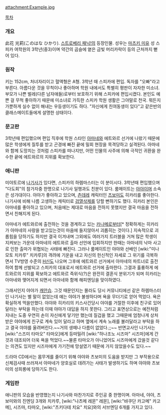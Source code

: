 attachment:Example.jpg

[[목차]]
=== 개요 ===
此花 光莉(このはな ひかり). [[스트로베리 패닉!]]의 등장인물. 성우는 [[마츠키 미유]]
성 스피카 여학원의 3학년(중3)이며 약간의 곱슬에 옅은 금빛 머리카락이 등의 근처까지 뻗어 있다. 

=== 원작 ===
키는 152cm, 처녀자리이고 혈액형은 A형. 3학년 때 스피카에 편입. 독자를 "오빠"라고 부른다. 아름다운 것을 무척이나 좋아하며 학원 내에서도 특별히 평판이 자자한 미소녀. 부모가 나쁜 벌레(다른 남자애들)로부터 보호하기 위해 스피카에 편입시켰다. 본인도 예쁜 걸 무척 좋아하기 때문에 미소녀로 가득한 스피카 학원 생활은 그야말로 천국. 뭐든지 가뿐하게 실수 없이 해내는 우등생이기도 하다. "자신에게 친여동생이 있다"고 같은반의 클래스메이트들에게 설명한 상태이다.

=== 문고판 ===
3학년때 편입했으며 편입 직후에 학원 스타인 [[오오토리 아마네|아마네]]와 에트와르 선거에 나왔기 때문에 많은 학생에게 질투를 받고 곤경에 빠진 끝에 밀회 현장을 목격당하고 실격된다. 아마네와 함께 도망치는 것처럼 스피카를 떠나지만, 어떤 인물의 사주에 의해 극적인 귀환을 완수한 끝에 에트와르의 지위를 확보한다.

=== 애니판 ===
미야토르에 [[아오이 나기사|나기사]]가 있다면, 스피카의 하렘마스터는 이 분이시다. 3학년때 편입했으며 "다도회"의 참가자중 한명으로 나기사 일행과도 친분이 있다. 룸메이트는 [[난토 야야|야야]]이며 소속은 성가대이다. 야야가 좋아하고 있으며, [[츤데레]] 캐릭터인 [[오쿠와카 츠보미|츠보미]]도 히카리를 좋아한다. 나기사에 비해 나름 고생하는 캐릭터로 [[검열삭제]]를 당할 뻔하기도 했다. 히카리 본인은 아마네를 좋아하고 있으며, 처음에는 제대로 마음을 전하지 못했지만 결국 마음을 전하면서 친해지게 된다.

아마네가 에트와르에 출전하는 것을 경계하고 있는 [[켄죠 카나메|카나메]]로부터[* 정확하게는 히카리가 아마네의 사랑을 받고있는것이 마음에 들지않아서 괴롭히는 것이다.] 지속적으로 괴롭힘을 당하기도 하지만 결국 이겨내며 그외에도 여러가지 트러블을 거쳐 많은 학생이 지켜보는 가운데 아마네의 에트와르 출마 선언에 입회하지만 한때는 아마네의 낙마 사고로 인한 출마가 위협되는 사태에 빠진다. 그러나 룸메이트인 야야와 선배인 [wiki:"미나모토 치카루" 치카루]의 격려에 기운을 내고 자신의 헌신적인 자세로 그 위기를 극복하면서 TV방영 수준의 [[H신]]도 나오며 그후에 에트와르 선거에서 아마네의 파트너로 출전하여 함께 선발되고 스피카의 대표로서 에트와르 선거에 출마한다. 그결과 훌륭하게 에트와르의 지위를 확보하고 에트와르 즉위식(?)은 완전히 결혼식 분위기가 되며 히카리는 아마네와 맺어지게 되면서 아마네와 함께 해피엔딩을 맞이하였다.

그래서인지 야야가 [[캐안습]]. 그것 때문인지는 몰라도 당시 커뮤니티에선 같은 하렘마스터인 나기사는 별 말이 없었는데 얘는 야야가 불쌍하다며 욕을 무더기로 얻어 먹었다. 욕은 확실하게 먹을만했다. 야야와 히카리의 키스사건당시 야야를 거절한 이후에 친구로 있어달라는 부탁을 하는데 이때 야야가 대답을 하지 못한다. 그리고 표면상으로는 예전처럼 지내는 도중 우연히 손이 자신에게 닿기만 했는데 질겁을 했고 그때문에 엄청나게 상처받은 야야에게 친구로 계속 있어 달라고 하며 옆에서 계속 노래를 불러달라고 부탁을 하고 결국 야야를 울려버린다.~~거의 생떼나 다름이 없었다.;;~~ 반면교사인 나기사는 [wiki:"스즈미 타마오" 타마오]에게 등떠밀려 [wiki:"하나조노 시즈마" 시즈마]에게 간것과 대조되어 더욱 욕을 먹었다.~~물론 타마오가 아니었어도 시즈마에게 갔을것 같다는 의견도 있지만 시즈마에게 가기전에 망설였기 때문에 가지 않았을수도 있다.~~

드라마 CD에서는 몸무게를 줄이기 위해 야야와 츠보미의 도움을 받지만 그 부작용으로 신체검사때 쓰러져서 아마네가 양호실로 데려가는 사태가 발생하기도 하며 야야와 츠보미의 성희롱에 당하기도 한다.

=== 게임판 ===
애니판의 모습을 반영했는지 나기사와 마찬가지로 주인공 중 한명이며. 아마네, 야야, 츠보미와의 진엔딩 3개와 치카루, [wiki:"나츠메 레몬" 레몬], [wiki:"뱌쿠단 카고메" 카고메], 시즈마, 타마오, [wiki:"츠키다테 치요" 치요]와의 서브엔딩 6개를 가지고 있다.
